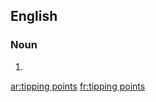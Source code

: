 ==English==

===Noun===
{{head|en|plural}}

# {{plural of|tipping point|lang=en}}

[[ar:tipping points]]
[[fr:tipping points]]